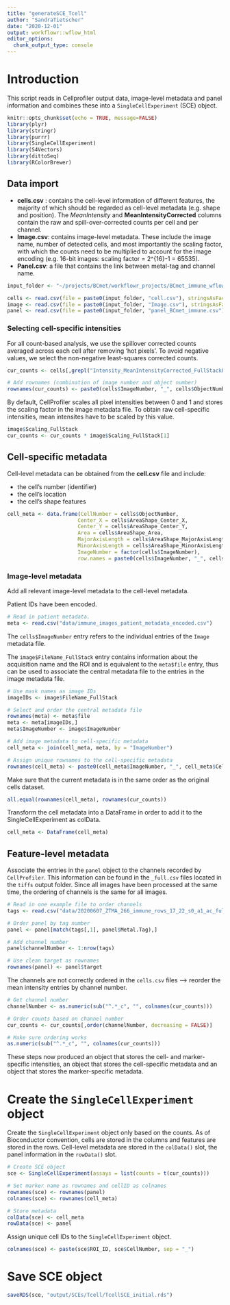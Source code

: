 ```yaml
---
title: "generateSCE_Tcell"
author: "SandraTietscher"
date: "2020-12-01"
output: workflowr::wflow_html
editor_options:
  chunk_output_type: console
---
```


# Introduction

This script reads in Cellprofiler output data, image-level metadata and panel information and combines these into a `SingleCellExperiment` (SCE) object.

```r
knitr::opts_chunk$set(echo = TRUE, message=FALSE)
library(plyr)
library(stringr)
library(purrr)
library(SingleCellExperiment)
library(S4Vectors)
library(dittoSeq)
library(RColorBrewer)
```

## Data import

* __cells.csv__ : contains the cell-level information of different features, the majority of which should be regarded as cell-level metadata (e.g. shape and position). The _MeanIntensity_ and __MeanIntensityCorrected__ columns contain the raw and spill-over-corrected counts per cell and per channel.
* __Image.csv__: contains image-level metadata. These include the image name, number of detected cells, and most importantly the scaling factor, with which the counts need to be multiplied to account for the image encoding (e.g. 16-bit images: scaling factor = 2^{16}-1 = 65535).
* __Panel.csv__: a file that contains the link between metal-tag and channel name. 


```r
input_folder <- "~/projects/BCmet/workflowr_projects/BCmet_immune_wflow/data/"

cells <- read.csv(file = paste0(input_folder, "cell.csv"), stringsAsFactors = FALSE)
image <- read.csv(file = paste0(input_folder, "Image.csv"), stringsAsFactors = FALSE)
panel <- read.csv(file = paste0(input_folder, "panel_BCmet_immune.csv"), stringsAsFactors = FALSE)
```

### Selecting cell-specific intensities

For all count-based analysis, we use the spillover corrected counts averaged across each cell after removing 'hot pixels'. To avoid negative values, we select the non-negative least-squares corrected counts.

```r
cur_counts <- cells[,grepl("Intensity_MeanIntensityCorrected_FullStackFiltered", colnames(cells))]

# Add rownames (combination of image number and object number)
rownames(cur_counts) <- paste0(cells$ImageNumber, "_", cells$ObjectNumber)
```

By default, CellProfiler scales all pixel intensities between 0 and 1 and stores the scaling factor in the image metadata file. To obtain raw cell-specific intensities, mean intensites have to be scaled by this value. 

```r
image$Scaling_FullStack
cur_counts <- cur_counts * image$Scaling_FullStack[1]
```

## Cell-specific metadata

Cell-level metadata can be obtained from the __cell.csv__ file and include:

* the cell's number (identifier)
* the cell's location
* the cell's shape features

```r
cell_meta <- data.frame(CellNumber = cells$ObjectNumber,
                       Center_X = cells$AreaShape_Center_X,
                       Center_Y = cells$AreaShape_Center_Y,
                       Area = cells$AreaShape_Area,
                       MajorAxisLength = cells$AreaShape_MajorAxisLength,
                       MinorAxisLength = cells$AreaShape_MinorAxisLength, 
                       ImageNumber = factor(cells$ImageNumber),
                       row.names = paste0(cells$ImageNumber, "_", cells$ObjectNumber))
```

### Image-level metadata

Add all relevant image-level metadata to the cell-level metadata.

Patient IDs have been encoded.
```r
# Read in patient metadata. 
meta <- read.csv("data/immune_images_patient_metadata_encoded.csv")
```

The `cells$ImageNumber` entry refers to the individual entries of the `Image` metadata file.

The `image$FileName_FullStack` entry contains information about the acquisition name and the ROI and is equivalent to the `meta$file` entry, thus can be used to associate the central metadata file to the entries in the image metadata file. 

```r
# Use mask names as image IDs
imageIDs <- image$FileName_FullStack

# Select and order the central metadata file
rownames(meta) <- meta$file
meta <- meta[imageIDs,]
meta$ImageNumber <- image$ImageNumber

# Add image metadata to cell-specific metadata
cell_meta <- join(cell_meta, meta, by = "ImageNumber")

# Assign unique rownames to the cell-specific metadata
rownames(cell_meta) <- paste0(cell_meta$ImageNumber, "_", cell_meta$CellNumber)
```

Make sure that the current metadata is in the same order as the original cells dataset.

```r
all.equal(rownames(cell_meta), rownames(cur_counts))
```

Transform the cell metadata into a DataFrame in order to add it to the SingleCellExperiment as colData.

```r
cell_meta <- DataFrame(cell_meta)
```

## Feature-level metadata

Associate the entries in the `panel` object to the channels recorded by `CellProfiler`.
This information can be found in the `_full.csv` files located in the `tiffs` output folder.
Since all images have been processed at the same time, the ordering of channels is the same for all images.

```r
# Read in one example file to order channels
tags <- read.csv("data/20200607_ZTMA_266_immune_rows_17_22_s0_a1_ac_full.csv", header = FALSE)

# Order panel by tag number
panel <- panel[match(tags[,1], panel$Metal.Tag),]

# Add channel number
panel$channelNumber <- 1:nrow(tags)

# Use clean target as rownames
rownames(panel) <- panel$target
```

The channels are not correctly ordered in the `cells.csv` files --> reorder the mean intensity entries by channel number.

```r
# Get channel number
channelNumber <- as.numeric(sub("^.*_c", "", colnames(cur_counts)))

# Order counts based on channel number
cur_counts <- cur_counts[,order(channelNumber, decreasing = FALSE)] 

# Make sure ordering works
as.numeric(sub("^.*_c", "", colnames(cur_counts)))
```

These steps now produced an object that stores the cell- and marker-specific intensities, an object that stores the cell-specific metadata and an object that stores the marker-specific metadata.


# Create the `SingleCellExperiment` object

Create the `SingleCellExperiment` object only based on the counts.
As of Bioconductor convention, cells are stored in the columns and features are stored in the rows.
Cell-level metadata are stored in the `colData()` slot, the panel information in the `rowData()` slot.

```r
# Create SCE object
sce <- SingleCellExperiment(assays = list(counts = t(cur_counts)))

# Set marker name as rownames and cellID as colnames
rownames(sce) <- rownames(panel)
colnames(sce) <- rownames(cell_meta)

# Store metadata
colData(sce) <- cell_meta
rowData(sce) <- panel
```

Assign unique cell IDs to the `SingleCellExperiment` object.

```r
colnames(sce) <- paste(sce$ROI_ID, sce$CellNumber, sep = "_")
```

# Save SCE object

```r
saveRDS(sce, "output/SCEs/Tcell/TcellSCE_initial.rds")
```


